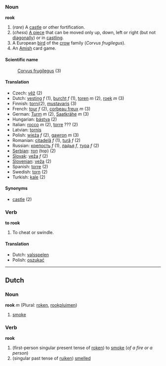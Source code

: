===Noun===
'''rook'''

#(''rare'') A [[castle]] or other fortification.
#(''chess'') [[A piece]] that can be moved only up, down, left or right (but not [[diagonally]]) or in [[castling]].
#A European [[bird]] of the [[crow]] family (''Corvus frugilegus'').
#An [[Amish]] card game.

====Scientific name====
:[[Corvus frugilegus]] (3)

====Translation====
*Czech: [[věž]] (2)
*Dutch: [[vesting]] ''f'' (1), [[burcht]] ''f'' (1), [[toren]] ''m''  (2), [[roek]] ''m'' (3)
*Finnish: [[torni]](2), [[mustavaris]] (3)
*French: [[tour]] ''f'' (2), [[corbeau freux]] ''m''  (3)
*German: [[Turm]] ''m'' (2), [[Saatkrähe]] ''m'' (3)
*Hungarian: [[bástya]] (2)
*Italian: [[rocco]] ''m'' (2), [[torre]] ??? (2)
*Latvian: [[tornis]]
*Polish: [[wieża]] ''f'' (2), [[gawron]] ''m'' (3)
*Romanian: [[citadelă]] ''f'' (1), [[tură]] ''f'' (2)
*Russian: [[крепость]] ''f'' (1), [[ладья]] ''f'', [[тура]] ''f'' (2)
*[[Serbian]]: [[топ]] (top) (2)
*[[Slovak]]: [[veža]] ''f'' (2)
*[[Slovenian]]: [[veža]] (2)
*Spanish: [[torre]] (2)
*Swedish: [[torn]] (2)
*Turkish: [[kale]] (2)

====Synonyms====
*[[castle]] (2)

===Verb===
'''to rook'''

#To cheat or swindle.

====Translation====
*Dutch: [[valsspelen]]
*Polish: [[oszukać]]

----
==Dutch==
===Noun===
'''rook''' ''m'' (Plural: [[roken]], [[rookpluim]]en)

#[[smoke]]

===Verb===
'''rook'''

#(first-person singular present tense of [[roken]]) to [[smoke]] (''of a fire or a person'')
#(singular past tense of [[ruiken]]) [[smell]]ed